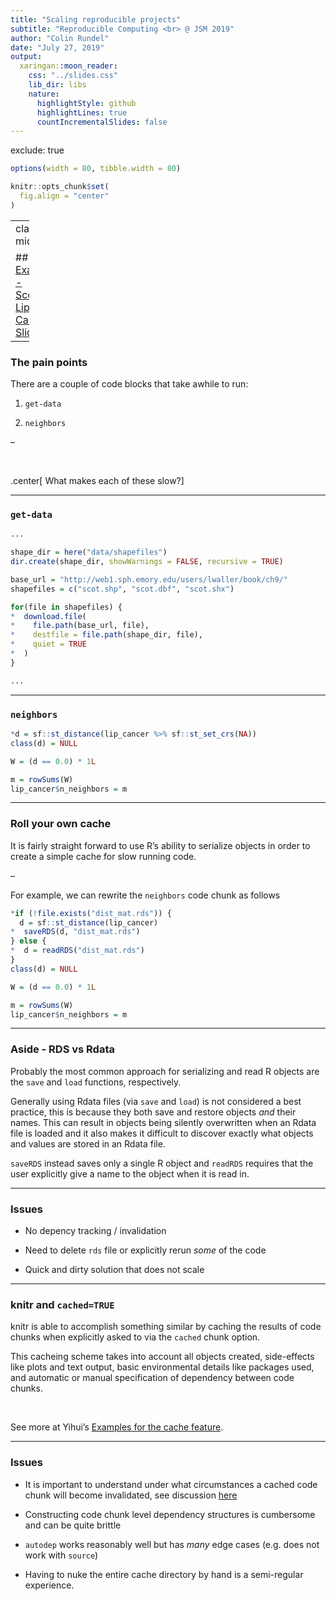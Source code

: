 ```yaml
---
title: "Scaling reproducible projects"
subtitle: "Reproducible Computing <br> @ JSM 2019"
author: "Colin Rundel"
date: "July 27, 2019"
output:
  xaringan::moon_reader:
    css: "../slides.css"
    lib_dir: libs
    nature:
      highlightStyle: github
      highlightLines: true
      countIncrementalSlides: false
---
```

exclude: true

```r
options(width = 80, tibble.width = 80)

knitr::opts_chunk$set(
  fig.align = "center"
)
```

---
class: middle

## [Example - Scottish Lip Cancer Slides](demo/lip_cancer.Rmd)

---

### The pain points

There are a couple of code blocks that take awhile to run:

1. `get-data`

2. `neighbors`

--

<br/>

.center[
What makes each of these slow?
]

---

### `get-data`

```r
...

shape_dir = here("data/shapefiles")
dir.create(shape_dir, showWarnings = FALSE, recursive = TRUE)

base_url = "http://web1.sph.emory.edu/users/lwaller/book/ch9/"
shapefiles = c("scot.shp", "scot.dbf", "scot.shx")

for(file in shapefiles) {
*  download.file(
*    file.path(base_url, file), 
*    destfile = file.path(shape_dir, file), 
*    quiet = TRUE
*  )
}

...
```
---

### `neighbors`

```r
*d = sf::st_distance(lip_cancer %>% sf::st_set_crs(NA))
class(d) = NULL

W = (d == 0.0) * 1L

m = rowSums(W)
lip_cancer$n_neighbors = m
```

---

### Roll your own cache

It is fairly straight forward to use R's ability to serialize objects in order to create a simple cache for slow running code.

--

For example, we can rewrite the `neighbors` code chunk as follows

```r
*if (!file.exists("dist_mat.rds")) {
  d = sf::st_distance(lip_cancer)
*  saveRDS(d, "dist_mat.rds")
} else {
*  d = readRDS("dist_mat.rds")
}
class(d) = NULL

W = (d == 0.0) * 1L

m = rowSums(W)
lip_cancer$n_neighbors = m
```

---

### Aside - RDS vs Rdata

Probably the most common approach for serializing and read R objects are the `save` and `load` functions, respectively.

Generally using Rdata files (via `save` and `load`) is not considered a best practice, this is because they both save and restore objects *and* their names. This can result in objects being silently overwritten when an Rdata file is loaded and it also makes it difficult to discover exactly what objects and values are stored in an Rdata file.

`saveRDS` instead saves only a single R object and `readRDS` requires that the user explicitly give a name to the object when it is read in.

---

### Issues

* No depency tracking / invalidation

* Need to delete `rds` file or explicitly rerun *some* of the code

* Quick and dirty solution that does not scale

---

### knitr and `cached=TRUE`

knitr is able to accomplish something similar by caching the results of code chunks when explicitly asked to via the `cached` chunk option.

This cacheing scheme takes into account all objects created, side-effects like plots and text output, basic environmental details like packages used, and automatic or manual specification of dependency between code chunks.

<br/>

See more at Yihui's [Examples for the cache feature](https://yihui.name/knitr/demo/cache/).

---

### Issues

* It is important to understand under what circumstances a cached code chunk will become invalidated, see discussion [here](https://yihui.name/knitr/demo/cache/)

* Constructing code chunk level dependency structures is cumbersome and can be quite brittle

* `autodep` works reasonably well but has *many* edge cases (e.g. does not work with `source`)

* Having to nuke the entire cache directory by hand is a semi-regular experience.

